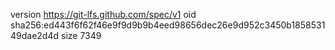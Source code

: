 version https://git-lfs.github.com/spec/v1
oid sha256:ed443f6f62f46e9f9d9b9b4eed98656dec26e9d952c3450b185853149dae2d4d
size 7349
